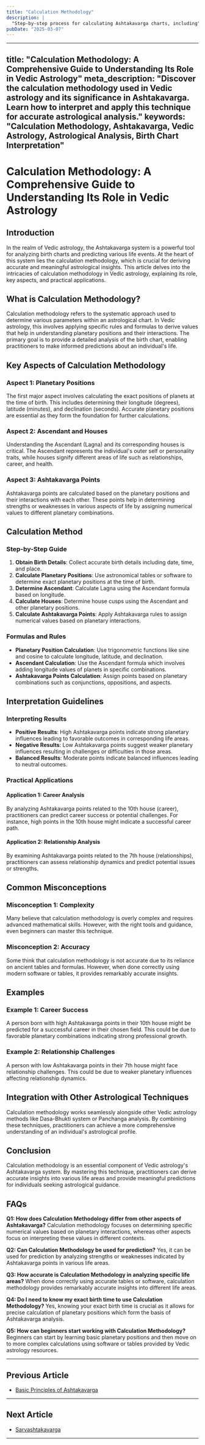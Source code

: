 ```yaml
---
title: "Calculation Methodology"
description: |
  "Step-by-step process for calculating Ashtakavarga charts, including"
pubDate: "2025-03-07"
---
```


---
title: "Calculation Methodology: A Comprehensive Guide to Understanding Its Role in Vedic Astrology"
meta_description: "Discover the calculation methodology used in Vedic astrology and its significance in Ashtakavarga. Learn how to interpret and apply this technique for accurate astrological analysis."
keywords: "Calculation Methodology, Ashtakavarga, Vedic Astrology, Astrological Analysis, Birth Chart Interpretation"
---

# Calculation Methodology: A Comprehensive Guide to Understanding Its Role in Vedic Astrology

## Introduction

In the realm of Vedic astrology, the Ashtakavarga system is a powerful tool for analyzing birth charts and predicting various life events. At the heart of this system lies the calculation methodology, which is crucial for deriving accurate and meaningful astrological insights. This article delves into the intricacies of calculation methodology in Vedic astrology, explaining its role, key aspects, and practical applications.

## What is Calculation Methodology?

Calculation methodology refers to the systematic approach used to determine various parameters within an astrological chart. In Vedic astrology, this involves applying specific rules and formulas to derive values that help in understanding planetary positions and their interactions. The primary goal is to provide a detailed analysis of the birth chart, enabling practitioners to make informed predictions about an individual's life.

## Key Aspects of Calculation Methodology

### Aspect 1: Planetary Positions

The first major aspect involves calculating the exact positions of planets at the time of birth. This includes determining their longitude (degrees), latitude (minutes), and declination (seconds). Accurate planetary positions are essential as they form the foundation for further calculations.

### Aspect 2: Ascendant and Houses

Understanding the Ascendant (Lagna) and its corresponding houses is critical. The Ascendant represents the individual's outer self or personality traits, while houses signify different areas of life such as relationships, career, and health.

### Aspect 3: Ashtakavarga Points

Ashtakavarga points are calculated based on the planetary positions and their interactions with each other. These points help in determining strengths or weaknesses in various aspects of life by assigning numerical values to different planetary combinations.

## Calculation Method

### Step-by-Step Guide

1. **Obtain Birth Details**: Collect accurate birth details including date, time, and place.
2. **Calculate Planetary Positions**: Use astronomical tables or software to determine exact planetary positions at the time of birth.
3. **Determine Ascendant**: Calculate Lagna using the Ascendant formula based on longitude.
4. **Calculate Houses**: Determine house cusps using the Ascendant and other planetary positions.
5. **Calculate Ashtakavarga Points**: Apply Ashtakavarga rules to assign numerical values based on planetary interactions.

### Formulas and Rules

- **Planetary Position Calculation**: Use trigonometric functions like sine and cosine to calculate longitude, latitude, and declination.
- **Ascendant Calculation**: Use the Ascendant formula which involves adding longitude values of planets in specific combinations.
- **Ashtakavarga Points Calculation**: Assign points based on planetary combinations such as conjunctions, oppositions, and aspects.

## Interpretation Guidelines

### Interpreting Results

- **Positive Results**: High Ashtakavarga points indicate strong planetary influences leading to favorable outcomes in corresponding life areas.
- **Negative Results**: Low Ashtakavarga points suggest weaker planetary influences resulting in challenges or difficulties in those areas.
- **Balanced Results**: Moderate points indicate balanced influences leading to neutral outcomes.

### Practical Applications

#### Application 1: Career Analysis

By analyzing Ashtakavarga points related to the 10th house (career), practitioners can predict career success or potential challenges. For instance, high points in the 10th house might indicate a successful career path.

#### Application 2: Relationship Analysis

By examining Ashtakavarga points related to the 7th house (relationships), practitioners can assess relationship dynamics and predict potential issues or strengths.

## Common Misconceptions

### Misconception 1: Complexity

Many believe that calculation methodology is overly complex and requires advanced mathematical skills. However, with the right tools and guidance, even beginners can master this technique.

### Misconception 2: Accuracy

Some think that calculation methodology is not accurate due to its reliance on ancient tables and formulas. However, when done correctly using modern software or tables, it provides remarkably accurate insights.

## Examples

### Example 1: Career Success

A person born with high Ashtakavarga points in their 10th house might be predicted for a successful career in their chosen field. This could be due to favorable planetary combinations indicating strong professional growth.

### Example 2: Relationship Challenges

A person with low Ashtakavarga points in their 7th house might face relationship challenges. This could be due to weaker planetary influences affecting relationship dynamics.

## Integration with Other Astrological Techniques

Calculation methodology works seamlessly alongside other Vedic astrology methods like Dasa-Bhukti system or Panchanga analysis. By combining these techniques, practitioners can achieve a more comprehensive understanding of an individual's astrological profile.

## Conclusion

Calculation methodology is an essential component of Vedic astrology's Ashtakavarga system. By mastering this technique, practitioners can derive accurate insights into various life areas and provide meaningful predictions for individuals seeking astrological guidance.

## FAQs

**Q1: How does Calculation Methodology differ from other aspects of Ashtakavarga?**
Calculation methodology focuses on determining specific numerical values based on planetary interactions, whereas other aspects focus on interpreting these values in different contexts.

**Q2: Can Calculation Methodology be used for prediction?**
Yes, it can be used for prediction by analyzing strengths or weaknesses indicated by Ashtakavarga points in various life areas.

**Q3: How accurate is Calculation Methodology in analyzing specific life areas?**
When done correctly using accurate tables or software, calculation methodology provides remarkably accurate insights into different life areas.

**Q4: Do I need to know my exact birth time to use Calculation Methodology?**
Yes, knowing your exact birth time is crucial as it allows for precise calculation of planetary positions which form the basis of Ashtakavarga analysis.

**Q5: How can beginners start working with Calculation Methodology?**
Beginners can start by learning basic planetary positions and then move on to more complex calculations using software or tables provided by Vedic astrology resources.

---

## Previous Article
- [Basic Principles of Ashtakavarga](/blogs-md/17_Ashtakavarga/170102_Basic_Principles_of_Ashtakavarga.mdx)

---

## Next Article
- [Sarvashtakavarga](/blogs-md/17_Ashtakavarga/170104_Sarvashtakavarga.mdx)

---
